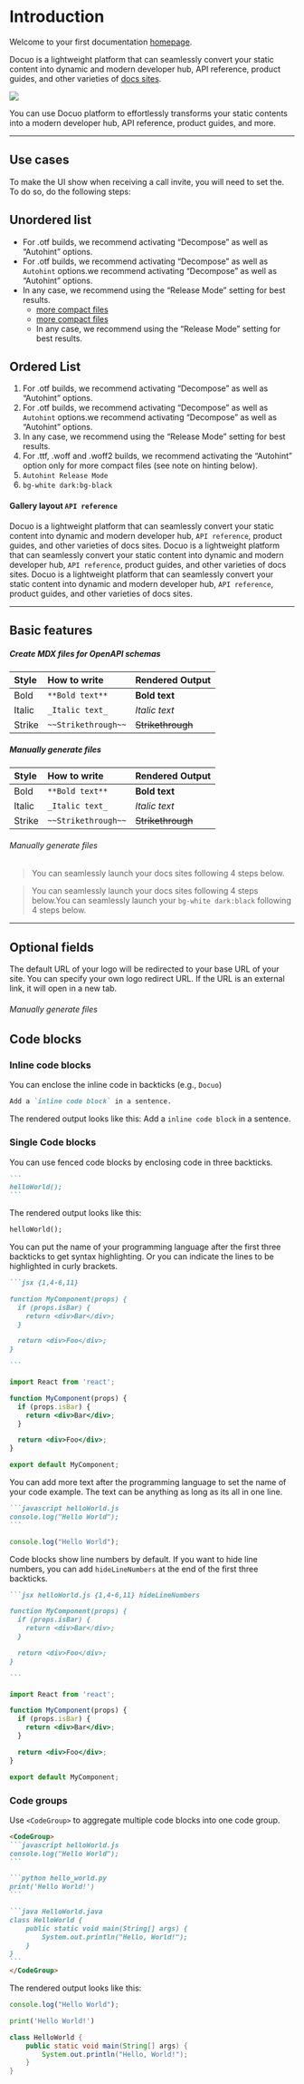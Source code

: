 # Introduction

Welcome to your first documentation [homepage](https://www.google.com).

Docuo is a lightweight platform that can seamlessly convert your static content into dynamic and modern developer hub, API reference, product guides, and other varieties of [docs sites](https://www.google.com).

<Frame width="auto" height="auto" caption="image caption caption">
  <img src="../docs_image/banner_logo.png" />
</Frame>

<Tip title="What you can do">You can use Docuo platform to effortlessly transforms your static contents into a modern developer hub, API reference, product guides, and more.</Tip>

---

## Use cases

To make the UI show when receiving a call invite, you will need to set the. To do so, do the following steps:

## Unordered list

- For .otf builds, we recommend activating “Decompose” as well as “Autohint” options.
- For .otf builds, we recommend activating “Decompose” as well as `Autohint`  options.we recommend activating “Decompose” as well as “Autohint”  options.
- In any case, we recommend using the “Release Mode” setting for best results.
  - [ more compact files](https://www.google.com)
  - [ more compact files](https://www.google.com)
  - In any case, we recommend using the “Release Mode” setting for best results.

## Ordered List

1. For .otf builds, we recommend activating “Decompose” as well as “Autohint” options.
2. For .otf builds, we recommend activating “Decompose” as well as `Autohint`  options.we recommend activating “Decompose” as well as “Autohint”  options.
3. In any case, we recommend using the “Release Mode” setting for best results.
  1. For .ttf, .woff and .woff2 builds, we recommend activating the “Autohint” option only for more compact files (see note on hinting below).
  2. `Autohint Release Mode`
  3. `bg-white dark:bg-black`

#### Gallery layout `API reference`

<Note>Docuo is a lightweight platform that can seamlessly convert your static content into dynamic and modern developer hub, `API reference`, product guides, and other varieties of docs sites.</Note>
<Error>Docuo is a lightweight platform that can seamlessly convert your static content into dynamic and modern developer hub, `API reference`, product guides, and other varieties of docs sites.</Error>
<Warning>Docuo is a lightweight platform that can seamlessly convert your static content into dynamic and modern developer hub, `API reference`, product guides, and other varieties of docs sites.</Warning>

---

## Basic features

##### Create MDX files for OpenAPI schemas

| Style  | How to write        | Rendered Output            |
| :----- | :------------------ | :------------------------- |
| Bold   | `**Bold text**`     | <strong>Bold text</strong> |
| Italic | `_Italic text_`     | <em>Italic text</em>       |
| Strike | `~~Strikethrough~~` | <s>Strikethrough</s>       |

##### Manually generate files

| Style  | How to write        | Rendered Output            |
| :----- | :------------------ | :------------------------- |
| Bold   | `**Bold text**`     | <strong>Bold text</strong> |
| Italic | `_Italic text_`     | <em>Italic text</em>       |
| Strike | `~~Strikethrough~~` | <s>Strikethrough</s>       |


###### Manually generate files

> You can seamlessly launch your docs sites following 4 steps below.

> You can seamlessly launch your docs sites following 4 steps below.You can seamlessly 
launch your `bg-white dark:black` following 4 steps below.

---

## Optional fields

The default URL of your logo will be redirected to your base URL of your site. You can specify your own logo redirect URL. If the URL is an external link, it will open in a new tab.

###### Manually generate files

## Code blocks
### Inline code blocks
You can enclose the inline code in backticks (e.g., `Docuo`) 
```markdown
Add a `inline code block` in a sentence.
```

The rendered output looks like this:
Add a `inline code block` in a sentence.

### Single Code blocks
You can use fenced code blocks by enclosing code in three backticks.
````markdown
```
helloWorld();
```
````
The rendered output looks like this:
```markdown
helloWorld();
```

You can put the name of your programming language after the first three backticks to get syntax highlighting. Or you can indicate the lines to be highlighted in curly brackets.

````markdown
```jsx {1,4-6,11}

function MyComponent(props) {
  if (props.isBar) {
    return <div>Bar</div>;
  }

  return <div>Foo</div>;
}

```
````
```jsx {1,4-6,11}
import React from 'react';

function MyComponent(props) {
  if (props.isBar) {
    return <div>Bar</div>;
  }

  return <div>Foo</div>;
}

export default MyComponent;
```




You can add more text after the programming language to set the name of your code example. The text can be anything as long as its all in one line.
````markdown
```javascript helloWorld.js
console.log("Hello World");
```
````
```javascript helloWorld.js
console.log("Hello World");
```



Code blocks show line numbers by default. If you want to hide line numbers, you can add `hideLineNumbers` at the end of the first three backticks.

````markdown
```jsx helloWorld.js {1,4-6,11} hideLineNumbers

function MyComponent(props) {
  if (props.isBar) {
    return <div>Bar</div>;
  }

  return <div>Foo</div>;
}

```
````

```jsx helloWorld.js {1,4-6,11} hideLineNumbers
import React from 'react';

function MyComponent(props) {
  if (props.isBar) {
    return <div>Bar</div>;
  }

  return <div>Foo</div>;
}

export default MyComponent;
```

### Code groups

Use `<CodeGroup>` to aggregate multiple code blocks into one code group.

````markdown
<CodeGroup>
```javascript helloWorld.js
console.log("Hello World");
```

```python hello_world.py
print('Hello World!')
```

```java HelloWorld.java
class HelloWorld {
    public static void main(String[] args) {
        System.out.println("Hello, World!");
    }
}
```
</CodeGroup>
````



The rendered output looks like this:

<CodeGroup>

```javascript helloWorld.js
console.log("Hello World");
```

```python hello_world.py
print('Hello World!')
```

```java HelloWorld.java
class HelloWorld {
    public static void main(String[] args) {
        System.out.println("Hello, World!");
    }
}
```
</CodeGroup>